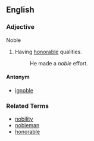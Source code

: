 ==English==
===Adjective===
Noble
# Having [[honorable]] qualities.
#: He made a ''noble'' effort.
====Antonym====
* [[ignoble]]

===Related Terms===
* [[nobility]]
* [[nobleman]]
* [[honorable]]